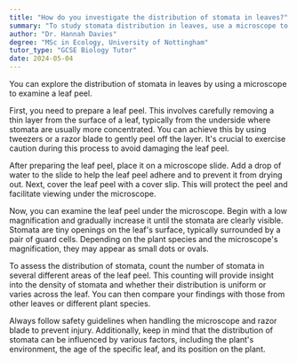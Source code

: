 ```yaml
---
title: "How do you investigate the distribution of stomata in leaves?"
summary: "To study stomata distribution in leaves, use a microscope to examine a leaf peel for detailed observation."
author: "Dr. Hannah Davies"
degree: "MSc in Ecology, University of Nottingham"
tutor_type: "GCSE Biology Tutor"
date: 2024-05-04
---
```


You can explore the distribution of stomata in leaves by using a microscope to examine a leaf peel.

First, you need to prepare a leaf peel. This involves carefully removing a thin layer from the surface of a leaf, typically from the underside where stomata are usually more concentrated. You can achieve this by using tweezers or a razor blade to gently peel off the layer. It's crucial to exercise caution during this process to avoid damaging the leaf peel.

After preparing the leaf peel, place it on a microscope slide. Add a drop of water to the slide to help the leaf peel adhere and to prevent it from drying out. Next, cover the leaf peel with a cover slip. This will protect the peel and facilitate viewing under the microscope.

Now, you can examine the leaf peel under the microscope. Begin with a low magnification and gradually increase it until the stomata are clearly visible. Stomata are tiny openings on the leaf's surface, typically surrounded by a pair of guard cells. Depending on the plant species and the microscope's magnification, they may appear as small dots or ovals.

To assess the distribution of stomata, count the number of stomata in several different areas of the leaf peel. This counting will provide insight into the density of stomata and whether their distribution is uniform or varies across the leaf. You can then compare your findings with those from other leaves or different plant species.

Always follow safety guidelines when handling the microscope and razor blade to prevent injury. Additionally, keep in mind that the distribution of stomata can be influenced by various factors, including the plant's environment, the age of the specific leaf, and its position on the plant.
    